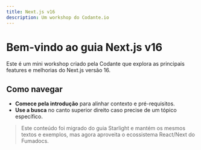 ```yaml
---
title: Next.js v16
description: Um workshop do Codante.io
---
```


# Bem-vindo ao guia Next.js v16

Este é um mini workshop criado pela Codante que explora as principais features e melhorias do Next.js versão 16.

## Como navegar

- **Comece pela introdução** para alinhar contexto e pré-requisitos.
- **Use a busca** no canto superior direito caso precise de um tópico específico.

> Este conteúdo foi migrado do guia Starlight e mantém os mesmos textos e exemplos, mas agora aproveita o ecossistema React/Next do Fumadocs.
